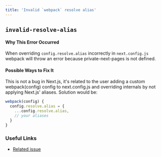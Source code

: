 ```yaml
---
title: 'Invalid `webpack` resolve alias'
---
```


## `invalid-resolve-alias`

#### Why This Error Occurred

When overriding `config.resolve.alias` incorrectly in `next.config.js` webpack will throw an error because private-next-pages is not defined.

#### Possible Ways to Fix It

This is not a bug in Next.js, it's related to the user adding a custom webpack(config) config to next.config.js and overriding internals by not applying Next.js' aliases. Solution would be:

```js filename="next.config.js"
webpack(config) {
  config.resolve.alias = {
    ...config.resolve.alias,
    // your aliases
  }
}
```

### Useful Links

- [Related issue](https://github.com/vercel/next.js/issues/6681)
